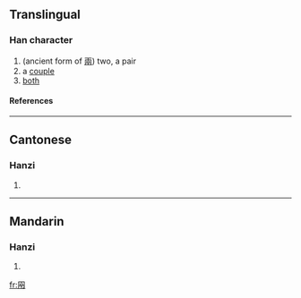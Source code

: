 ==Translingual==
===Han character===
{{Han char|rad=入|as=05|sn=7|four=|canj=月中人人 (BLOO)}}
# (ancient form of [[兩]]) two, a pair
# a [[couple]]
# [[both]]
====References====
{{Han ref|kx=0126.100|hdz=10100.080|uh=34B3|ud=13491}}

----
==Cantonese==
===Hanzi===
{{yue-hanzi|jyut=|y=leung5}}
# {{defn|Cantonese}}

----
==Mandarin==
===Hanzi===
{{cmn-hanzi|pin=[[liǎng]] ([[liang3]])|wg=liang<sup>3</sup>}}
# {{defn|Mandarin}}

[[fr:㒳]]